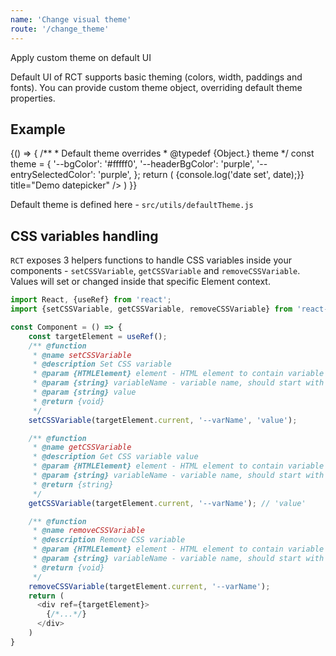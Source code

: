 ```yaml
---
name: 'Change visual theme'
route: '/change_theme'
---
```


Apply custom theme on default UI

Default UI of RCT supports basic theming (colors, width, paddings and fonts). You can provide custom theme object, overriding default theme properties.

## Example

<Playground>
  {() => {
    /**
     * Default theme overrides
     * @typedef {Object.<string, string>} theme
     */
    const theme = {
      '--bgColor': '#fffff0',
      '--headerBgColor': 'purple',
      '--entrySelectedColor': 'purple',
    };
    return (
      <Datepicker
        theme={theme}
        onDateSet={date => {console.log('date set', date);}}
        title="Demo datepicker" />
    )
  }}
</Playground>

Default theme is defined here - `src/utils/defaultTheme.js`

## CSS variables handling

`RCT` exposes 3 helpers functions to handle CSS variables inside your components - `setCSSVariable`, `getCSSVariable` and `removeCSSVariable`. Values will set or changed inside that specific Element context.

```js static
import React, {useRef} from 'react';
import {setCSSVariable, getCSSVariable, removeCSSVariable} from 'react-calendar-toolkit';

const Component = () => {
    const targetElement = useRef();
    /** @function
     * @name setCSSVariable
     * @description Set CSS variable
     * @param {HTMLElement} element - HTML element to contain variable
     * @param {string} variableName - variable name, should start with `--`
     * @param {string} value
     * @return {void}
     */
    setCSSVariable(targetElement.current, '--varName', 'value');

    /** @function
     * @name getCSSVariable
     * @description Get CSS variable value
     * @param {HTMLElement} element - HTML element to contain variable
     * @param {string} variableName - variable name, should start with `--`
     * @return {string}
     */
    getCSSVariable(targetElement.current, '--varName'); // 'value'

    /** @function
     * @name removeCSSVariable
     * @description Remove CSS variable
     * @param {HTMLElement} element - HTML element to contain variable
     * @param {string} variableName - variable name, should start with `--`
     * @return {void}
     */
    removeCSSVariable(targetElement.current, '--varName');
    return (
      <div ref={targetElement}>
        {/*...*/}
      </div>
    )
}
```


